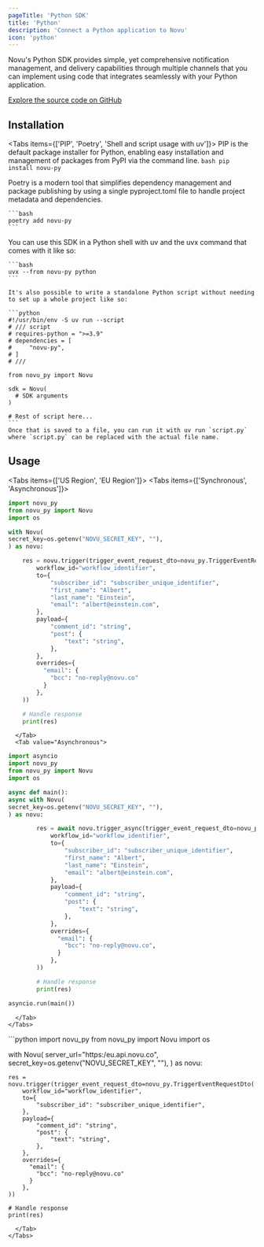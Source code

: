 ```yaml
---
pageTitle: 'Python SDK'
title: 'Python'
description: 'Connect a Python application to Novu'
icon: 'python'
---
```



Novu's Python SDK provides simple, yet comprehensive notification management, and delivery capabilities through multiple channels that you can implement using code that integrates seamlessly with your Python application.

[Explore the source code on GitHub](https://github.com/novuhq/novu-py)

## Installation

<Tabs items={['PIP', 'Poetry', 'Shell and script usage with uv']}>
  <Tab value="PIP">
    PIP is the default package installer for Python, enabling easy installation and management of packages from PyPI via the command line.
    ```bash
    pip install novu-py
    ```
  </Tab>
  <Tab value="Poetry">

Poetry is a modern tool that simplifies dependency management and package publishing by using a single pyproject.toml file to handle project metadata and dependencies.

    ```bash
    poetry add novu-py
    ```

  </Tab>
  <Tab value="Shell and script usage with uv">
    You can use this SDK in a Python shell with uv and the uvx command that comes with it like so:

    ```bash
    uvx --from novu-py python
    ```

    It's also possible to write a standalone Python script without needing to set up a whole project like so:

    ```python
    #!/usr/bin/env -S uv run --script
    # /// script
    # requires-python = ">=3.9"
    # dependencies = [
    #     "novu-py",
    # ]
    # ///

    from novu_py import Novu

    sdk = Novu(
      # SDK arguments
    )

    # Rest of script here...
    ```
    Once that is saved to a file, you can run it with uv run `script.py` where `script.py` can be replaced with the actual file name.

  </Tab>
</Tabs>

## Usage

<Tabs items={['US Region', 'EU Region']}>
  <Tab value="US Region">
    <Tabs items={['Synchronous', 'Asynchronous']}>
      <Tab value="Synchronous">
```python
import novu_py
from novu_py import Novu
import os

with Novu(
secret_key=os.getenv("NOVU_SECRET_KEY", ""),
) as novu:

    res = novu.trigger(trigger_event_request_dto=novu_py.TriggerEventRequestDto(
        workflow_id="workflow_identifier",
        to={
            "subscriber_id": "subscriber_unique_identifier",
            "first_name": "Albert",
            "last_name": "Einstein",
            "email": "albert@einstein.com",
        },
        payload={
            "comment_id": "string",
            "post": {
                "text": "string",
            },
        },
        overrides={
          "email": {
            "bcc": "no-reply@novu.co"
          }
        },
    ))

    # Handle response
    print(res)

````
      </Tab>
      <Tab value="Asynchronous">
```python
import asyncio
import novu_py
from novu_py import Novu
import os

async def main():
async with Novu(
secret_key=os.getenv("NOVU_SECRET_KEY", ""),
) as novu:

        res = await novu.trigger_async(trigger_event_request_dto=novu_py.TriggerEventRequestDto(
            workflow_id="workflow_identifier",
            to={
                "subscriber_id": "subscriber_unique_identifier",
                "first_name": "Albert",
                "last_name": "Einstein",
                "email": "albert@einstein.com",
            },
            payload={
                "comment_id": "string",
                "post": {
                    "text": "string",
                },
            },
            overrides={
              "email": {
                "bcc": "no-reply@novu.co",
              }
            },
        ))

        # Handle response
        print(res)

asyncio.run(main())
````

      </Tab>
    </Tabs>

  </Tab>
  <Tab value="EU Region">
```python
import novu_py
from novu_py import Novu
import os

with Novu(
server_url="https:/eu.api.novu.co",
secret_key=os.getenv("NOVU_SECRET_KEY", ""),
) as novu:

    res = novu.trigger(trigger_event_request_dto=novu_py.TriggerEventRequestDto(
        workflow_id="workflow_identifier",
        to={
            "subscriber_id": "subscriber_unique_identifier",
        },
        payload={
            "comment_id": "string",
            "post": {
                "text": "string",
            },
        },
        overrides={
          "email": {
            "bcc": "no-reply@novu.co"
          }
        },
    ))

    # Handle response
    print(res)

```
  </Tab>
</Tabs>
```
